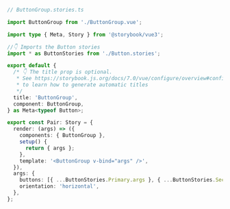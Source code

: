 ```ts
// ButtonGroup.stories.ts

import ButtonGroup from './ButtonGroup.vue';

import type { Meta, Story } from '@storybook/vue3';

//👇 Imports the Button stories
import * as ButtonStories from './Button.stories';

export default {
  /* 👇 The title prop is optional.
   * See https://storybook.js.org/docs/7.0/vue/configure/overview#configure-story-loading
   * to learn how to generate automatic titles
   */
  title: 'ButtonGroup',
  component: ButtonGroup,
} as Meta<typeof Button>;

export const Pair: Story = {
  render: (args) => ({
    components: { ButtonGroup },
    setup() {
      return { args };
    },
    template: '<ButtonGroup v-bind="args" />',
  }),
  args: {
    buttons: [{ ...ButtonStories.Primary.args }, { ...ButtonStories.Secondary.args }],
    orientation: 'horizontal',
  },
};
```
